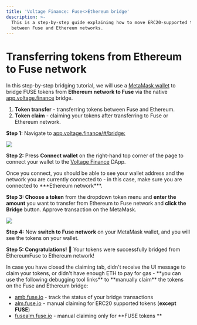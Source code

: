 ```yaml
---
title: 'Voltage Finance: Fuse<>Ethereum bridge'
description: >-
  This is a step-by-step guide explaining how to move ERC20-supported tokens
  between Fuse and Ethereum networks.
---
```


# Transferring tokens from Ethereum to Fuse network

In this step-by-step bridging tutorial, we will use a [MetaMask wallet](https://metamask.io/download/) to bridge FUSE tokens from **Ethereum network to Fuse** via the native [app.voltage.finance](https://app.voltage.finance/#/bridge) bridge.

1. **Token transfer** - transferring tokens between Fuse and Ethereum.
2. **Token claim** - claiming your tokens after transferring to Fuse or Ethereum network.

**Step 1:** Navigate to [app.voltage.finance/#/bridge:](https://app.voltage.finance/#/bridge)

![](../../../img/Pasted\_Image\_21\_05\_2023\_\_13\_56.jpg)

**Step 2:** Press **Connect wallet** on the right-hand top corner of the page to connect your wallet to the [Voltage Finance](https://app.voltage.finance/) DApp.

Once you connect, you should be able to see your wallet address and the network you are currently connected to - in this case, make sure you are connected to \*\*\*Ethereum network\*\*\*.

**Step 3: Choose a token** from the dropdown token menu and **enter the amount** you want to transfer from Ethereum to Fuse network and **click the Bridge** button. Approve transaction on the MetaMask.

![](../../../img/Pasted\_Image\_21\_05\_2023\_\_14\_03.jpg)

**Step 4:** Now **switch to Fuse network** on your MetaMask wallet, and you will see the tokens on your wallet.

**Step 5: Congratulations!** 🎉 Your tokens were successfully bridged from EthereumFuse to Ethereum network!

In case you have closed the claiming tab, didn't receive the UI message to claim your tokens, or didn't have enough ETH to pay for gas - \*\*you can use the following debugging tool links\*\* to \*\*manually claim\*\* the tokens on the Fuse and Ethereum bridge:

* [amb.fuse.io](https://amb.fuse.io) - track the status of your bridge transactions
* [alm.fuse.io](https://alm.fuse.io) - manual claiming for ERC20 supported tokens (**except FUSE**)
* [fusealm.fuse.io](https://fusealm.fuse.io/) - manual claiming only for \*\*FUSE tokens \*\*
